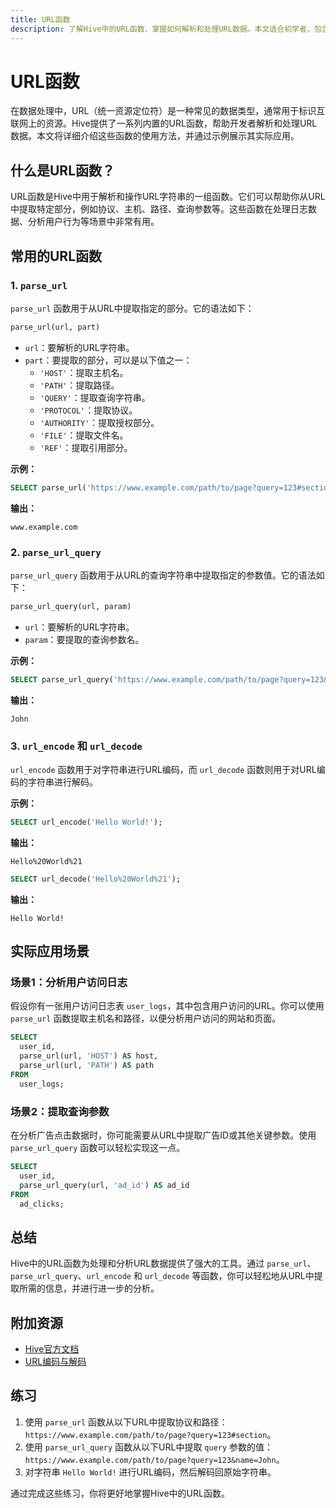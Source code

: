 ```yaml
---
title: URL函数
description: 了解Hive中的URL函数，掌握如何解析和处理URL数据。本文适合初学者，包含详细的代码示例和实际应用场景。
---
```


# URL函数

在数据处理中，URL（统一资源定位符）是一种常见的数据类型，通常用于标识互联网上的资源。Hive提供了一系列内置的URL函数，帮助开发者解析和处理URL数据。本文将详细介绍这些函数的使用方法，并通过示例展示其实际应用。

## 什么是URL函数？

URL函数是Hive中用于解析和操作URL字符串的一组函数。它们可以帮助你从URL中提取特定部分，例如协议、主机、路径、查询参数等。这些函数在处理日志数据、分析用户行为等场景中非常有用。

## 常用的URL函数

### 1. `parse_url`

`parse_url` 函数用于从URL中提取指定的部分。它的语法如下：

```sql
parse_url(url, part)
```

- `url`：要解析的URL字符串。
- `part`：要提取的部分，可以是以下值之一：
  - `'HOST'`：提取主机名。
  - `'PATH'`：提取路径。
  - `'QUERY'`：提取查询字符串。
  - `'PROTOCOL'`：提取协议。
  - `'AUTHORITY'`：提取授权部分。
  - `'FILE'`：提取文件名。
  - `'REF'`：提取引用部分。

**示例：**

```sql
SELECT parse_url('https://www.example.com/path/to/page?query=123#section', 'HOST');
```

**输出：**

```
www.example.com
```

### 2. `parse_url_query`

`parse_url_query` 函数用于从URL的查询字符串中提取指定的参数值。它的语法如下：

```sql
parse_url_query(url, param)
```

- `url`：要解析的URL字符串。
- `param`：要提取的查询参数名。

**示例：**

```sql
SELECT parse_url_query('https://www.example.com/path/to/page?query=123&name=John', 'name');
```

**输出：**

```
John
```

### 3. `url_encode` 和 `url_decode`

`url_encode` 函数用于对字符串进行URL编码，而 `url_decode` 函数则用于对URL编码的字符串进行解码。

**示例：**

```sql
SELECT url_encode('Hello World!');
```

**输出：**

```
Hello%20World%21
```

```sql
SELECT url_decode('Hello%20World%21');
```

**输出：**

```
Hello World!
```

## 实际应用场景

### 场景1：分析用户访问日志

假设你有一张用户访问日志表 `user_logs`，其中包含用户访问的URL。你可以使用 `parse_url` 函数提取主机名和路径，以便分析用户访问的网站和页面。

```sql
SELECT 
  user_id,
  parse_url(url, 'HOST') AS host,
  parse_url(url, 'PATH') AS path
FROM 
  user_logs;
```

### 场景2：提取查询参数

在分析广告点击数据时，你可能需要从URL中提取广告ID或其他关键参数。使用 `parse_url_query` 函数可以轻松实现这一点。

```sql
SELECT 
  user_id,
  parse_url_query(url, 'ad_id') AS ad_id
FROM 
  ad_clicks;
```

## 总结

Hive中的URL函数为处理和分析URL数据提供了强大的工具。通过 `parse_url`、`parse_url_query`、`url_encode` 和 `url_decode` 等函数，你可以轻松地从URL中提取所需的信息，并进行进一步的分析。

## 附加资源

- [Hive官方文档](https://cwiki.apache.org/confluence/display/Hive/LanguageManual+UDF)
- [URL编码与解码](https://en.wikipedia.org/wiki/Percent-encoding)

## 练习

1. 使用 `parse_url` 函数从以下URL中提取协议和路径：`https://www.example.com/path/to/page?query=123#section`。
2. 使用 `parse_url_query` 函数从以下URL中提取 `query` 参数的值：`https://www.example.com/path/to/page?query=123&name=John`。
3. 对字符串 `Hello World!` 进行URL编码，然后解码回原始字符串。

通过完成这些练习，你将更好地掌握Hive中的URL函数。